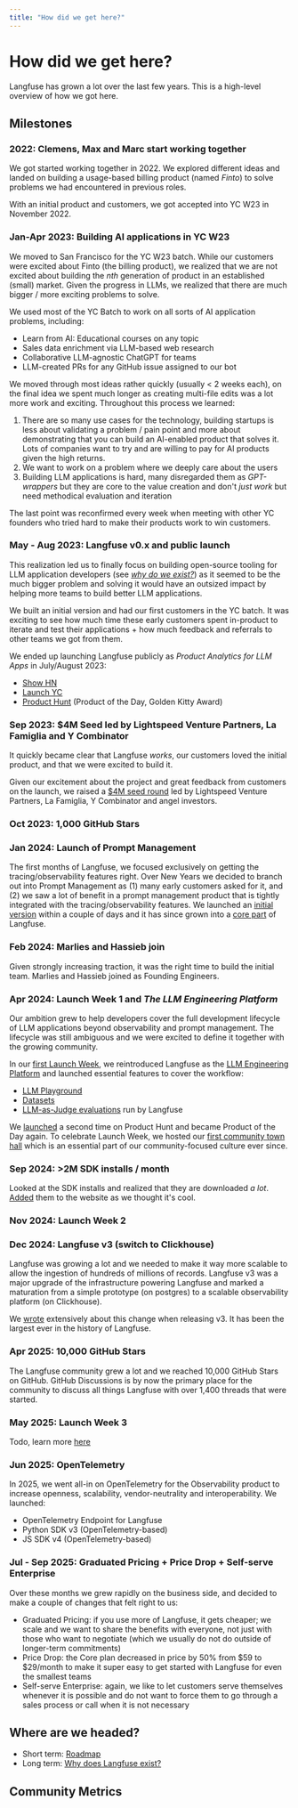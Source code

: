 ```yaml
---
title: "How did we get here?"
---
```


# How did we get here?

Langfuse has grown a lot over the last few years. This is a high-level overview of how we got here.

## Milestones

<Steps>

### 2022: Clemens, Max and Marc start working together

We got started working together in 2022. We explored different ideas and landed on building a usage-based billing product (named _Finto_) to solve problems we had encountered in previous roles.

With an initial product and customers, we got accepted into YC W23 in November 2022.

### Jan-Apr 2023: Building AI applications in YC W23

We moved to San Francisco for the YC W23 batch. While our customers were excited about Finto (the billing product), we realized that we are not excited about building the _nth_ generation of product in an established (small) market. Given the progress in LLMs, we realized that there are much bigger / more exciting problems to solve.

We used most of the YC Batch to work on all sorts of AI application problems, including:

- Learn from AI: Educational courses on any topic
- Sales data enrichment via LLM-based web research
- Collaborative LLM-agnostic ChatGPT for teams
- LLM-created PRs for any GitHub issue assigned to our bot

We moved through most ideas rather quickly (usually < 2 weeks each), on the final idea we spent much longer as creating multi-file edits was a lot more work and exciting. Throughout this process we learned:

1. There are so many use cases for the technology, building startups is less about validating a problem / pain point and more about demonstrating that you can build an AI-enabled product that solves it. Lots of companies want to try and are willing to pay for AI products given the high returns.
2. We want to work on a problem where we deeply care about the users
3. Building LLM applications is hard, many disregarded them as _GPT-wrappers_ but they are core to the value creation and don't _just work_ but need methodical evaluation and iteration

The last point was reconfirmed every week when meeting with other YC founders who tried hard to make their products work to win customers.

### May - Aug 2023: Langfuse v0.x and public launch

This realization led us to finally focus on building open-source tooling for LLM application developers (see [_why do we exist?_](/handbook/core/mission)) as it seemed to be the much bigger problem and solving it would have an outsized impact by helping more teams to build better LLM applications.

We built an initial version and had our first customers in the YC batch. It was exciting to see how much time these early customers spent in-product to iterate and test their applications + how much feedback and referrals to other teams we got from them.

We ended up launching Langfuse publicly as _Product Analytics for LLM Apps_ in July/August 2023:

- [Show HN](https://news.ycombinator.com/item?id=37310070)
- [Launch YC](https://www.ycombinator.com/launches/J2s-langfuse-open-source-product-analytics-for-llm-apps)
- [Product Hunt](https://www.producthunt.com/products/langfuse/launches/langfuse) (Product of the Day, Golden Kitty Award)

### Sep 2023: $4M Seed led by Lightspeed Venture Partners, La Famiglia and Y Combinator

It quickly became clear that Langfuse _works_, our customers loved the initial product, and that we were excited to build it.

Given our excitement about the project and great feedback from customers on the launch, we raised a [$4M seed round](/blog/announcing-our-seed-round) led by Lightspeed Venture Partners, La Famiglia, Y Combinator and angel investors.

### Oct 2023: 1,000 GitHub Stars

### Jan 2024: Launch of Prompt Management

The first months of Langfuse, we focused exclusively on getting the tracing/observability features right. Over New Years we decided to branch out into Prompt Management as (1) many early customers asked for it, and (2) we saw a lot of benefit in a prompt management product that is tightly integrated with the tracing/observability features. We launched an [initial version](/changelog/2024-01-03-prompt-management) within a couple of days and it has since grown into a [core part](/docs/prompt-management) of Langfuse.

### Feb 2024: Marlies and Hassieb join

Given strongly increasing traction, it was the right time to build the initial team. Marlies and Hassieb joined as Founding Engineers.

### Apr 2024: Launch Week 1 and _The LLM Engineering Platform_

Our ambition grew to help developers cover the full development lifecycle of LLM applications beyond observability and prompt management. The lifecycle was still ambiguous and we were excited to define it together with the growing community.

In our [first Launch Week](/blog/launch-week-1), we reintroduced Langfuse as the [LLM Engineering Platform](/blog/2024-04-introducing-langfuse-2.0) and launched essential features to cover the workflow:

- [LLM Playground](/docs/prompt-management/features/playground)
- [Datasets](/docs/evaluation/experiments/datasets)
- [LLM-as-Judge evaluations](/docs/evaluation/evaluation-methods/llm-as-a-judge) run by Langfuse

We [launched](https://www.producthunt.com/products/langfuse/launches/langfuse-2-0) a second time on Product Hunt and became Product of the Day again. To celebrate Launch Week, we hosted our [first community town hall](https://www.youtube.com/watch?v=WGERHcRnBYQ) which is an essential part of our community-focused culture ever since.

### Sep 2024: >2M SDK installs / month

Looked at the SDK installs and realized that they are downloaded _a lot_. [Added](https://github.com/langfuse/langfuse-docs/commit/8909c0d9ea6169515087ce526ebcbf4a521fb5c7) them to the website as we thought it's cool.

### Nov 2024: Launch Week 2

### Dec 2024: Langfuse v3 (switch to Clickhouse)

Langfuse was growing a lot and we needed to make it way more scalable to allow the ingestion of hundreds of millions of records. Langfuse v3 was a major upgrade of the infrastructure powering Langfuse and marked a maturation from a simple prototype (on postgres) to a scalable observability platform (on Clickhouse).

We [wrote](/blog/2024-12-langfuse-v3-infrastructure-evolution) extensively about this change when releasing v3. It has been the largest ever in the history of Langfuse.

### Apr 2025: 10,000 GitHub Stars

The Langfuse community grew a lot and we reached 10,000 GitHub Stars on GitHub. GitHub Discussions is by now the primary place for the community to discuss all things Langfuse with over 1,400 threads that were started.

### May 2025: Launch Week 3

Todo, learn more [here](/blog/2025-05-19-launch-week-3)

### Jun 2025: OpenTelemetry

In 2025, we went all-in on OpenTelemetry for the Observability product to increase openness, scalability, vendor-neutrality and interoperability.
We launched:

- OpenTelemetry Endpoint for Langfuse
- Python SDK v3 (OpenTelemetry-based)
- JS SDK v4 (OpenTelemetry-based)

### Jul - Sep 2025: Graduated Pricing + Price Drop + Self-serve Enterprise

Over these months we grew rapidly on the business side, and decided to make a couple of changes that felt right to us:

- Graduated Pricing: if you use more of Langfuse, it gets cheaper; we scale and we want to share the benefits with everyone, not just with those who want to negotiate (which we usually do not do outside of longer-term commitments)
- Price Drop: the Core plan decreased in price by 50% from $59 to $29/month to make it super easy to get started with Langfuse for even the smallest teams
- Self-serve Enterprise: again, we like to let customers serve themselves whenever it is possible and do not want to force them to go through a sales process or call when it is not necessary

</Steps>

## Where are we headed?

- Short term: [Roadmap](/roadmap)
- Long term: [Why does Langfuse exist?](/handbook/core/mission)

## Community Metrics


<PublicMetricsDashboard />

